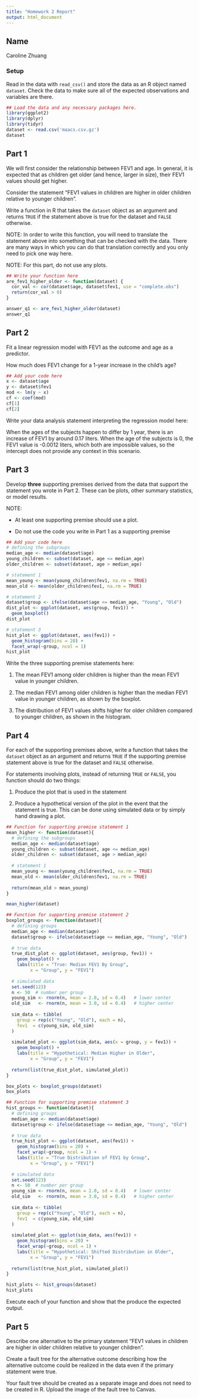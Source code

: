 ```yaml
---
title: "Homework 2 Report"
output: html_document
---
```



## Name

Caroline Zhuang

### Setup

Read in the data with `read_csv()` and store the data as an R object named `dataset`. Check the data to make sure all of the expected observations and variables are there.


```r
## Load the data and any necessary packages here.
library(ggplot2)
library(dplyr)
library(tidyr)
dataset <- read.csv('maacs.csv.gz')
dataset
```

## Part 1

We will first consider the relationship between FEV1 and age. In general, it is expected that as children get older (and hence, larger in size), their FEV1 values should get higher. 

Consider the statement "FEV1 values in children are higher in older children relative to younger children". 

Write a function in R that takes the `dataset` object as an argument and returns `TRUE` if the statement above is true for the dataset and `FALSE` otherwise. 

NOTE: In order to write this function, you will need to translate the statement above into something that can be checked with the data. There are many ways in which you can do that translation correctly and you only need to pick one way here. 

NOTE: For this part, do not use any plots.

```r
## Write your function here
are_fev1_higher_older <- function(dataset) {
  cor_val <- cor(dataset$age, dataset$fev1, use = "complete.obs")
  return(cor_val > 0)
}
```

```r
answer_q1 <- are_fev1_higher_older(dataset)
answer_q1
```


## Part 2

Fit a linear regression model with FEV1 as the outcome and age as a predictor.

How much does FEV1 change for a 1-year increase in the child's age? 

```r
## Add your code here
x <- dataset$age
y <- dataset$fev1
mod <- lm(y ~ x)
cf <- coef(mod)
cf[1]
cf[2]
```


Write your data analysis statement interpreting the regression model here:

When the ages of the subjects happen to differ by 1 year, there is an increase 
of FEV1 by around 0.17 liters. When the age of the subjects is 0, the FEV1 value
is -0.0012 liters, which both are impossible values, so the intercept does not 
provide any context in this scenario.

## Part 3

Develop **three** supporting premises derived from the data that support the statement you wrote in Part 2. These can be plots, other summary statistics, or model results. 

NOTE: 

* At least one supporting premise should use a plot.

* Do not use the code you write in Part 1 as a supporting premise

```r
## Add your code here
# defining the subgroups 
median_age <- median(dataset$age)
young_children <- subset(dataset, age <= median_age)
older_children <- subset(dataset, age > median_age)

# statement 1 
mean_young <- mean(young_children$fev1, na.rm = TRUE)
mean_old <- mean(older_children$fev1, na.rm = TRUE)

# statement 2
dataset$group <- ifelse(dataset$age <= median_age, "Young", "Old")
dist_plot <- ggplot(dataset, aes(group, fev1)) +
  geom_boxplot() 
dist_plot

# statement 3 
hist_plot <- ggplot(dataset, aes(fev1)) +
  geom_histogram(bins = 20) +
  facet_wrap(~group, ncol = 1)
hist_plot
```


Write the three supporting premise statements here:

1. The mean FEV1 among older children is higher than the mean FEV1 value in 
younger children.

2. The median FEV1 among older children is higher than the median FEV1 value in
younger children, as shown by the boxplot. 

3. The distribution of FEV1 values shifts higher for older children compared to
younger children, as shown in the histogram.


## Part 4

For each of the supporting premises above, write a function that takes the `dataset` object as an argument and returns `TRUE` if the supporting premise statement above is true for the dataset and `FALSE` otherwise. 

For statements involving plots, instead of returning `TRUE` or `FALSE`, you function should do two things:

1. Produce the plot that is used in the statement

2. Produce a hypothetical version of the plot in the event that the statement is true. This can be done using simulated data or by simply hand drawing a plot.


```r
## Function for supporting premise statement 1
mean_higher <- function(dataset){
  # defining the subgroups 
  median_age <- median(dataset$age)
  young_children <- subset(dataset, age <= median_age)
  older_children <- subset(dataset, age > median_age)
  
  # statement 1 
  mean_young <- mean(young_children$fev1, na.rm = TRUE)
  mean_old <- mean(older_children$fev1, na.rm = TRUE)
  
  return(mean_old > mean_young)
}

mean_higher(dataset)
```


```r
## Function for supporting premise statement 2
boxplot_groups <- function(dataset){
  # defining groups 
  median_age <- median(dataset$age)
  dataset$group <- ifelse(dataset$age <= median_age, "Young", "Old")
  
  # true data
  true_dist_plot <- ggplot(dataset, aes(group, fev1)) +
    geom_boxplot() +
    labs(title = "True: Median FEV1 By Group",
         x = "Group", y = "FEV1")
  
  # simulated data
  set.seed(123)
  n <- 50  # number per group
  young_sim <- rnorm(n, mean = 2.0, sd = 0.4)   # lower center
  old_sim   <- rnorm(n, mean = 3.0, sd = 0.4)   # higher center
  
  sim_data <- tibble(
    group = rep(c("Young", "Old"), each = n),
    fev1  = c(young_sim, old_sim)
  )
  
  simulated_plot <- ggplot(sim_data, aes(x = group, y = fev1)) +
    geom_boxplot() +
    labs(title = "Hypothetical: Median Higher in Older",
         x = "Group", y = "FEV1")
  
  return(list(true_dist_plot, simulated_plot))
}

box_plots <- boxplot_groups(dataset)
box_plots
```


```r
## Function for supporting premise statement 3
hist_groups <- function(dataset){
  # defining groups 
  median_age <- median(dataset$age)
  dataset$group <- ifelse(dataset$age <= median_age, "Young", "Old")
  
  # true data
  true_hist_plot <- ggplot(dataset, aes(fev1)) +
    geom_histogram(bins = 20) +
    facet_wrap(~group, ncol = 1) +
    labs(title = "True Distribution of FEV1 by Group", 
         x = "Group", y = "FEV1")
  
  # simulated data
  set.seed(123)
  n <- 50  # number per group
  young_sim <- rnorm(n, mean = 2.0, sd = 0.4)   # lower center
  old_sim   <- rnorm(n, mean = 3.0, sd = 0.4)   # higher center
  
  sim_data <- tibble(
    group = rep(c("Young", "Old"), each = n),
    fev1  = c(young_sim, old_sim)
  )
  
  simulated_plot <- ggplot(sim_data, aes(fev1)) +
    geom_histogram(bins = 20) +
    facet_wrap(~group, ncol = 1) +
    labs(title = "Hypothetical: Shifted Distribution in Older",
         x = "Group", y = "FEV1")
    
  return(list(true_hist_plot, simulated_plot))
}

hist_plots <- hist_groups(dataset)
hist_plots
```

Execute each of your function and show that the produce the expected output.


## Part 5

Describe one alternative to the primary statement "FEV1 values in children are higher in older children relative to younger children". 

Create a fault tree for the alternative outcome describing how the alternative outcome could be realized in the data even if the primary statement were true.

Your fault tree should be created as a separate image and does not need to be created in R. Upload the image of the fault tree to Canvas.


